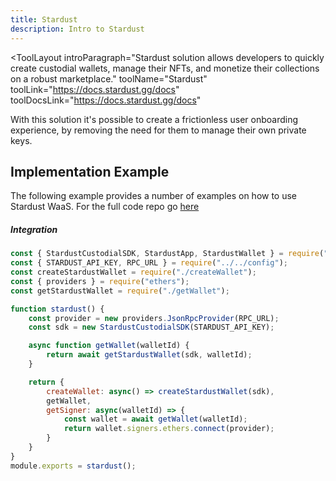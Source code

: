 ```yaml
---
title: Stardust
description: Intro to Stardust
---
```


<ToolLayout
    introParagraph="Stardust solution allows developers to quickly create custodial wallets, manage their NFTs, and monetize their collections on a robust marketplace."
    toolName="Stardust"
    toolLink="https://docs.stardust.gg/docs"
    toolDocsLink="https://docs.stardust.gg/docs"
>

With this solution it's possible to create a frictionless user onboarding experience, by removing the need for them to manage their own private keys.

## Implementation Example 

The following example provides a number of examples on how to use Stardust WaaS. For the full code repo go [here](https://github.com/Dirt-Road-Development/stardust-examples)

##### Integration

````javascript
const { StardustCustodialSDK, StardustApp, StardustWallet } = require("@stardust-gg/stardust-custodial-sdk");
const { STARDUST_API_KEY, RPC_URL } = require("../../config");
const createStardustWallet = require("./createWallet");
const { providers } = require("ethers");
const getStardustWallet = require("./getWallet");

function stardust() {
	const provider = new providers.JsonRpcProvider(RPC_URL);
	const sdk = new StardustCustodialSDK(STARDUST_API_KEY);

	async function getWallet(walletId) {
		return await getStardustWallet(sdk, walletId);
	}

	return {
		createWallet: async() => createStardustWallet(sdk),
		getWallet,
		getSigner: async(walletId) => {
			const wallet = await getWallet(walletId);
			return wallet.signers.ethers.connect(provider);
		}
	}
}
module.exports = stardust();
````

</ToolLayout>